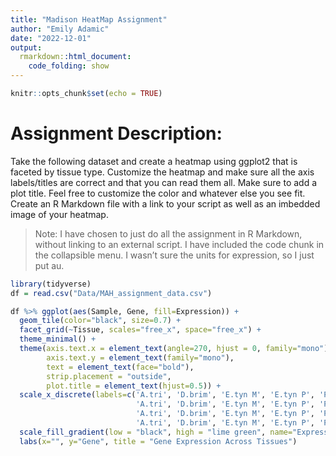 ```yaml
---
title: "Madison HeatMap Assignment"
author: "Emily Adamic"
date: "2022-12-01"
output: 
  rmarkdown::html_document:
    code_folding: show
---
```



```r
knitr::opts_chunk$set(echo = TRUE)
```

# Assignment Description: 

Take the following dataset and create a heatmap using ggplot2 that is faceted by tissue type. Customize the heatmap and make sure all the axis labels/titles are correct and that you can read them all. Make sure to add a plot title. Feel free to customize the color and whatever else you see fit. Create an R Markdown file with a link to your script as well as an imbedded image of your heatmap.

> Note: I have chosen to just do all the assignment in R Markdown, without linking to an external script. I have included the code chunk in the collapsible menu. I wasn't sure the units for expression, so I just put au. 

```r
library(tidyverse)
df = read.csv("Data/MAH_assignment_data.csv")
```

```r
df %>% ggplot(aes(Sample, Gene, fill=Expression)) + 
  geom_tile(color="black", size=0.7) + 
  facet_grid(~Tissue, scales="free_x", space="free_x") + 
  theme_minimal() +
  theme(axis.text.x = element_text(angle=270, hjust = 0, family="mono"),
        axis.text.y = element_text(family="mono"),
        text = element_text(face="bold"), 
        strip.placement = "outside", 
        plot.title = element_text(hjust=0.5)) + 
  scale_x_discrete(labels=c('A.tri', 'D.brim', 'E.tyn M', 'E.tyn P', 'P.alb', 'R.kez', 
                            'A.tri', 'D.brim', 'E.tyn M', 'E.tyn P', 'P.alb', 'R.kez',
                            'A.tri', 'D.brim', 'E.tyn M', 'E.tyn P', 'P.alb', 'R.kez',
                            'A.tri', 'D.brim', 'E.tyn M', 'E.tyn P', 'P.alb', 'R.kez')) + 
  scale_fill_gradient(low = "black", high = "lime green", name="Expression (au)") + 
  labs(x="", y="Gene", title = "Gene Expression Across Tissues")

```





